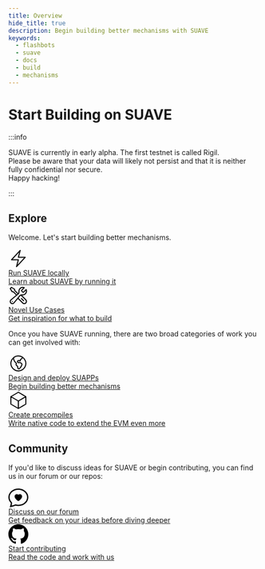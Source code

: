 ```yaml
---
title: Overview
hide_title: true
description: Begin building better mechanisms with SUAVE
keywords:
  - flashbots
  - suave
  - docs
  - build
  - mechanisms
---
```


# Start Building on SUAVE

:::info

SUAVE is currently in early alpha. The first testnet is called Rigil.<br/>
Please be aware that your data will likely not persist and that it is neither fully confidential nor secure.<br/>
Happy hacking!

:::

## Explore

Welcome. Let's start building better mechanisms.

<div class="introGrid">
  <a href="/how-to/run-suave" class="introLink">
    <div class="introBlock">
      <div class="introImage">
        <svg xmlns="http://www.w3.org/2000/svg" width="40" height="40" viewBox="0 0 40 40" fill="none"><path d="M6.25 22.5L23.75 3.75L20 17.5H33.75L16.25 36.25L20 22.5H6.25Z" stroke="black" stroke-width="2" stroke-linecap="round" stroke-linejoin="round"></path></svg>
      </div>
      <div class="introText">
        <div class="introHeading">
          Run SUAVE locally
        </div>
        <div class="introDesc">
          Learn about SUAVE by running it
        </div>
      </div>
    </div>
  </a>
  <a href="/novel-use-cases" class="introLink">
    <div class="introBlock">
      <div class="introImage">
        <svg xmlns="http://www.w3.org/2000/svg" width="40" height="40" viewBox="0 0 40 40" fill="none"><path d="M19.0333 25.2833L28.75 35C29.5833 35.8067 30.7003 36.2535 31.8601 36.2441C33.0199 36.2347 34.1295 35.7698 34.9497 34.9497C35.7698 34.1295 36.2347 33.0199 36.2441 31.8601C36.2535 30.7003 35.8067 29.5833 35 28.75L25.205 18.955M19.0333 25.2833L23.1933 20.2333C23.7217 19.5933 24.4267 19.19 25.2067 18.9567C26.1233 18.6833 27.145 18.6433 28.1117 18.7233C29.4147 18.8352 30.7244 18.6044 31.9107 18.0539C33.097 17.5033 34.1187 16.6521 34.8744 15.5847C35.6301 14.5173 36.0936 13.2708 36.2189 11.969C36.3441 10.6672 36.1267 9.35521 35.5883 8.16333L30.1283 13.625C29.2148 13.4138 28.379 12.9503 27.716 12.2873C27.0531 11.6243 26.5896 10.7885 26.3783 9.875L31.8383 4.415C30.6464 3.87661 29.3345 3.65924 28.0327 3.78447C26.7308 3.90971 25.4844 4.37318 24.417 5.12891C23.3496 5.88465 22.4984 6.90636 21.9478 8.09266C21.3972 9.27896 21.1664 10.5886 21.2783 11.8917C21.43 13.685 21.16 15.665 19.7717 16.8083L19.6017 16.95M19.0333 25.2833L11.275 34.705C10.899 35.1633 10.4312 35.5379 9.90166 35.8045C9.37215 36.0711 8.79268 36.2239 8.20055 36.2531C7.60842 36.2822 7.01674 36.1871 6.46361 35.9737C5.91048 35.7604 5.40814 35.4336 4.98894 35.0144C4.56973 34.5952 4.24294 34.0928 4.0296 33.5397C3.81627 32.9866 3.72111 32.3949 3.75025 31.8028C3.7794 31.2107 3.9322 30.6312 4.19882 30.1017C4.46544 29.5722 4.83998 29.1043 5.29833 28.7283L16.6933 19.345L9.84833 12.5H7.5L3.75 6.25L6.25 3.75L12.5 7.5V9.84833L19.6 16.9483L16.6917 19.3433M30.625 30.625L26.25 26.25M8.11166 31.875H8.125V31.8883H8.11166V31.875Z" stroke="black" stroke-width="2" stroke-linecap="round" stroke-linejoin="round"></path></svg>
      </div>
      <div class="introText">
        <div class="introHeading">
          Novel Use Cases
        </div>
        <div class="introDesc">
          Get inspiration for what to build
        </div>
      </div>
    </div>
  </a>
</div>

Once you have SUAVE running, there are two broad categories of work you can get involved with:

<div class="introGrid">
  <a href="/how-to/create-contracts/" class="introLink">
    <div class="introBlock">
      <div class="introImage">
        <svg xmlns="http://www.w3.org/2000/svg" width="40" height="40" viewBox="0 0 40 40" fill="none"><path d="M10.1916 8.65L10.7233 11.8383C11.0658 13.8947 12.0425 15.7926 13.5166 17.2667L16.25 20L15.605 21.2917C15.2433 22.0133 15.385 22.885 15.955 23.455L18.2016 25.7017C18.5516 26.0517 18.75 26.53 18.75 27.0267V28.8417C18.75 29.5517 19.15 30.2 19.7866 30.5183L20.0416 30.645C20.7633 31.0067 21.635 30.865 22.205 30.295L23.41 29.09C25.2681 27.2315 26.5862 24.903 27.2233 22.3533C27.3062 22.0228 27.2942 21.6756 27.1886 21.3516C27.0831 21.0276 26.8883 20.74 26.6266 20.5217L24.41 18.675C23.9916 18.325 23.44 18.1767 22.9016 18.2667L20.9516 18.5917C20.6574 18.6407 20.3557 18.6187 20.0716 18.5277C19.7876 18.4367 19.5293 18.2792 19.3183 18.0683L18.8266 17.5767C18.6525 17.4026 18.5144 17.1959 18.4202 16.9684C18.326 16.7409 18.2775 16.4971 18.2775 16.2508C18.2775 16.0046 18.326 15.7608 18.4202 15.5333C18.5144 15.3058 18.6525 15.0991 18.8266 14.925L19.0433 14.705C19.3219 14.4264 19.6812 14.2427 20.0701 14.1799C20.459 14.117 20.8578 14.1783 21.21 14.355L22.215 14.8583C22.4682 14.9855 22.7551 15.0296 23.0349 14.9845C23.3146 14.9393 23.5731 14.8072 23.7734 14.6068C23.9738 14.4064 24.106 14.148 24.1511 13.8682C24.1963 13.5885 24.1521 13.3016 24.025 13.0483L23.75 12.5L25.8433 11.105C26.9289 10.3807 27.8067 9.38573 28.39 8.21834L28.6333 7.73167M10.1916 8.65C7.8285 10.6922 6.16176 13.421 5.42394 16.4559C4.68613 19.4908 4.91405 22.6803 6.07591 25.5794C7.23777 28.4785 9.27561 30.9426 11.9051 32.628C14.5346 34.3134 17.6247 35.1359 20.7441 34.9809C23.8635 34.8258 26.8567 33.7009 29.3061 31.7631C31.7555 29.8252 33.539 27.1712 34.4076 24.1711C35.2762 21.1711 35.1867 17.9747 34.1516 15.028C33.1165 12.0812 31.1873 9.52941 28.6333 7.73167M10.1916 8.65C12.9142 6.29069 16.3974 4.99445 20 5C23.215 5 26.1933 6.01 28.6333 7.73167" stroke="black" stroke-width="2" stroke-linecap="round" stroke-linejoin="round"></path></svg>
      </div>
      <div class="introText">
        <div class="introHeading">
          Design and deploy SUAPPs
        </div>
        <div class="introDesc">
          Begin building better mechanisms
        </div>
      </div>
    </div>
  </a>
  <a href="/how-to/run-suave" class="introLink">
    <div class="introBlock">
      <div class="introImage">
        <svg xmlns="http://www.w3.org/2000/svg" width="40" height="40" viewBox="0 0 40 40" fill="none"><path d="M35 12.5L20 3.75L5 12.5M35 12.5L20 21.25M35 12.5V27.5L20 36.25M5 12.5L20 21.25M5 12.5V27.5L20 36.25M20 21.25V36.25" stroke="black" stroke-width="2" stroke-linecap="round" stroke-linejoin="round"></path></svg>
      </div>
      <div class="introText">
        <div class="introHeading">
          Create precompiles
        </div>
        <div class="introDesc">
          Write native code to extend the EVM even more
        </div>
      </div>
    </div>
  </a>
</div>

## Community

If you'd like to discuss ideas for SUAVE or begin contributing, you can find us in our forum or our repos:

<div class="introGrid">
  <a href="https://collective.flashbots.net/c/suave/27" class="introLink">
    <div class="introBlock">
      <div class="introImage">
      <svg xmlns="http://www.w3.org/2000/svg" width="40" height="40" fill="black" class="bi bi-chat-heart" viewBox="0 0 16 16">
  <path fill-rule="evenodd" d="M2.965 12.695a1 1 0 0 0-.287-.801C1.618 10.83 1 9.468 1 8c0-3.192 3.004-6 7-6s7 2.808 7 6c0 3.193-3.004 6-7 6a8.06 8.06 0 0 1-2.088-.272 1 1 0 0 0-.711.074c-.387.196-1.24.57-2.634.893a10.97 10.97 0 0 0 .398-2Zm-.8 3.108.02-.004c1.83-.363 2.948-.842 3.468-1.105A9.06 9.06 0 0 0 8 15c4.418 0 8-3.134 8-7s-3.582-7-8-7-8 3.134-8 7c0 1.76.743 3.37 1.97 4.6a10.437 10.437 0 0 1-.524 2.318l-.003.011a10.722 10.722 0 0 1-.244.637c-.079.186.074.394.273.362a21.673 21.673 0 0 0 .693-.125ZM8 5.993c1.664-1.711 5.825 1.283 0 5.132-5.825-3.85-1.664-6.843 0-5.132Z"/>
</svg>
      </div>
      <div class="introText">
        <div class="introHeading">
          Discuss on our forum
        </div>
        <div class="introDesc">
          Get feedback on your ideas before diving deeper
        </div>
      </div>
    </div>
  </a>
  <a href="https://github.com/flashbots/suave-geth/blob/main/CONTRIBUTING.md" class="introLink">
    <div class="introBlock">
      <div class="introImage">
      <svg xmlns="http://www.w3.org/2000/svg" width="40" height="40" fill="black" class="bi bi-github" viewBox="0 0 16 16">
  <path d="M8 0C3.58 0 0 3.58 0 8c0 3.54 2.29 6.53 5.47 7.59.4.07.55-.17.55-.38 0-.19-.01-.82-.01-1.49-2.01.37-2.53-.49-2.69-.94-.09-.23-.48-.94-.82-1.13-.28-.15-.68-.52-.01-.53.63-.01 1.08.58 1.23.82.72 1.21 1.87.87 2.33.66.07-.52.28-.87.51-1.07-1.78-.2-3.64-.89-3.64-3.95 0-.87.31-1.59.82-2.15-.08-.2-.36-1.02.08-2.12 0 0 .67-.21 2.2.82.64-.18 1.32-.27 2-.27.68 0 1.36.09 2 .27 1.53-1.04 2.2-.82 2.2-.82.44 1.1.16 1.92.08 2.12.51.56.82 1.27.82 2.15 0 3.07-1.87 3.75-3.65 3.95.29.25.54.73.54 1.48 0 1.07-.01 1.93-.01 2.2 0 .21.15.46.55.38A8.012 8.012 0 0 0 16 8c0-4.42-3.58-8-8-8z"/>
</svg>
      </div>
      <div class="introText">
        <div class="introHeading">
          Start contributing
        </div>
        <div class="introDesc">
          Read the code and work with us
        </div>
      </div>
    </div>
  </a>
</div>